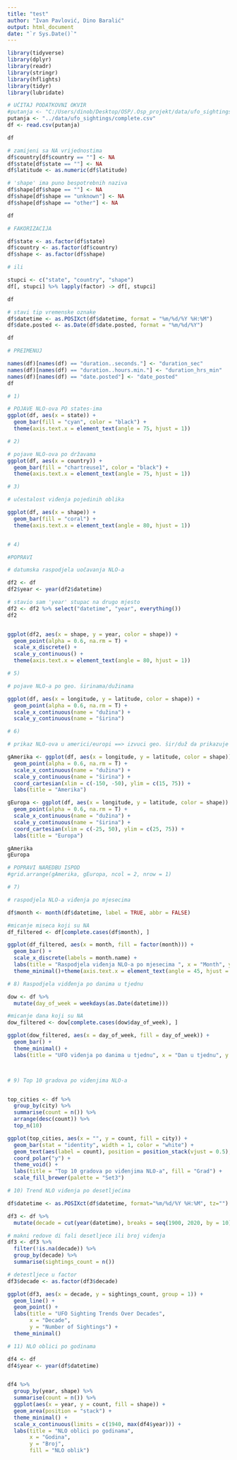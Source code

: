 ```yaml
---
title: "test"
author: "Ivan Pavlović, Dino Baralić"
output: html_document
date: "`r Sys.Date()`"
---
```


```r
library(tidyverse)
library(dplyr)
library(readr)
library(stringr)
library(hflights)
library(tidyr)
library(lubridate)
```

```r
# UČITAJ PODATKOVNI OKVIR
#putanja <- "C:/Users/dinob/Desktop/OSP/.Osp_projekt/data/ufo_sightings/complete.csv"
putanja <- "../data/ufo_sightings/complete.csv"
df <- read.csv(putanja)

df
```
```r

# zamijeni sa NA vrijednostima
df$country[df$country == ""] <- NA
df$state[df$state == ""] <- NA
df$latitude <- as.numeric(df$latitude)

# 'shape' ima puno bespotrebnih naziva
df$shape[df$shape == ""] <- NA
df$shape[df$shape == "unknown"] <- NA
df$shape[df$shape == "other"] <- NA

df

```



```r
# FAKORIZACIJA

df$state <- as.factor(df$state)
df$country <- as.factor(df$country)
df$shape <- as.factor(df$shape)

# ili

stupci <- c("state", "country", "shape")
df[, stupci] %>% lapply(factor) -> df[, stupci]

df

```

```r

# stavi tip vremenske oznake
df$datetime <- as.POSIXct(df$datetime, format = "%m/%d/%Y %H:%M")
df$date.posted <- as.Date(df$date.posted, format = "%m/%d/%Y")

df

```


```r
# PREIMENUJ

names(df)[names(df) == "duration..seconds."] <- "duration_sec"
names(df)[names(df) == "duration..hours.min."] <- "duration_hrs_min"
names(df)[names(df) == "date.posted"] <- "date_posted"
df

```

```r
# 1)

# POJAVE NLO-ova PO states-ima
ggplot(df, aes(x = state)) +
  geom_bar(fill = "cyan", color = "black") +
  theme(axis.text.x = element_text(angle = 75, hjust = 1))


```


```r
# 2)

# pojave NLO-ova po državama
ggplot(df, aes(x = country)) +
  geom_bar(fill = "chartreuse1", color = "black") +
  theme(axis.text.x = element_text(angle = 75, hjust = 1))

```


```r
# 3)

# učestalost viđenja pojedinih oblika

ggplot(df, aes(x = shape)) +
  geom_bar(fill = "coral") +
  theme(axis.text.x = element_text(angle = 80, hjust = 1))



```

```r
# 4)

#POPRAVI

# datumska raspodjela uočavanja NLO-a

df2 <- df
df2$year <- year(df2$datetime)

# stavio sam 'year' stupac na drugo mjesto
df2 <- df2 %>% select("datetime", "year", everything()) 
df2


ggplot(df2, aes(x = shape, y = year, color = shape)) +
  geom_point(alpha = 0.6, na.rm = T) +
  scale_x_discrete() +
  scale_y_continuous() +
  theme(axis.text.x = element_text(angle = 80, hjust = 1))


```


```r
# 5)

# pojave NLO-a po geo. širinama/dužinama

ggplot(df, aes(x = longitude, y = latitude, color = shape)) +
  geom_point(alpha = 0.6, na.rm = T) +
  scale_x_continuous(name = "dužina") +
  scale_y_continuous(name = "širina")

```


```r
# 6)

# prikaz NLO-ova u americi/europi ==> izvuci geo. šir/duž da prikazuje samo ameriku/europu

gAmerika <- ggplot(df, aes(x = longitude, y = latitude, color = shape)) +
  geom_point(alpha = 0.6, na.rm = T) +
  scale_x_continuous(name = "dužina") +
  scale_y_continuous(name = "širina") +
  coord_cartesian(xlim = c(-150, -50), ylim = c(15, 75)) +
  labs(title = "Amerika")

gEuropa <- ggplot(df, aes(x = longitude, y = latitude, color = shape)) +
  geom_point(alpha = 0.6, na.rm = T) +
  scale_x_continuous(name = "dužina") +
  scale_y_continuous(name = "širina") +
  coord_cartesian(xlim = c(-25, 50), ylim = c(25, 75)) +
  labs(title = "Europa")

gAmerika
gEuropa

# POPRAVI NAREDBU ISPOD
#grid.arrange(gAmerika, gEuropa, ncol = 2, nrow = 1)

```

```r
# 7)

# raspodjela NLO-a viđenja po mjesecima 

df$month <- month(df$datetime, label = TRUE, abbr = FALSE)

#micanje miseca koji su NA
df_filtered <- df[complete.cases(df$month), ]

ggplot(df_filtered, aes(x = month, fill = factor(month))) +
  geom_bar() +
  scale_x_discrete(labels = month.name) +  
  labs(title = "Raspodjela viđenja NLO-a po mjesecima ", x = "Month", y = "Count") +
  theme_minimal()+theme(axis.text.x = element_text(angle = 45, hjust = 1))


```




```r
# 8) Raspodjela vidđenja po danima u tjednu

dow <- df %>%
  mutate(day_of_week = weekdays(as.Date(datetime)))

#micanje dana koji su NA
dow_filtered <- dow[complete.cases(dow$day_of_week), ]

ggplot(dow_filtered, aes(x = day_of_week, fill = day_of_week)) +
  geom_bar() +
  theme_minimal() +
  labs(title = "UFO viđenja po danima u tjednu", x = "Dan u tjednu", y = "Broj viđenja")




```

```r
# 9) Top 10 gradova po viđenjima NLO-a


top_cities <- df %>% 
  group_by(city) %>%
  summarise(count = n()) %>%
  arrange(desc(count)) %>%
  top_n(10) 

ggplot(top_cities, aes(x = "", y = count, fill = city)) +
  geom_bar(stat = "identity", width = 1, color = "white") +
  geom_text(aes(label = count), position = position_stack(vjust = 0.5), size = 3) +
  coord_polar("y") +
  theme_void() +
  labs(title = "Top 10 gradova po viđenjima NLO-a", fill = "Grad") +
  scale_fill_brewer(palette = "Set3")  


```


```r
# 10) Trend NLO viđenja po desetljećima

df$datetime <- as.POSIXct(df$datetime, format="%m/%d/%Y %H:%M", tz="")

df3 <- df %>%
  mutate(decade = cut(year(datetime), breaks = seq(1900, 2020, by = 10), labels = seq(1900, 2020, by = 10)[-1]))

# makni redove di fali desetljece ili broj viđenja
df3 <- df3 %>%
  filter(!is.na(decade)) %>%
  group_by(decade) %>%
  summarise(sightings_count = n())

# detestljece u factor
df3$decade <- as.factor(df3$decade)

ggplot(df3, aes(x = decade, y = sightings_count, group = 1)) +
  geom_line() +
  geom_point() +
  labs(title = "UFO Sighting Trends Over Decades",
       x = "Decade",
       y = "Number of Sightings") +
  theme_minimal()


```
```r

# 11) NLO oblici po godinama

df4 <- df
df4$year <- year(df$datetime)


df4 %>%
  group_by(year, shape) %>%
  summarise(count = n()) %>%
  ggplot(aes(x = year, y = count, fill = shape)) +
  geom_area(position = "stack") +
  theme_minimal() +
  scale_x_continuous(limits = c(1940, max(df4$year))) + 
  labs(title = "NLO oblici po godinama",
       x = "Godina",
       y = "Broj",
       fill = "NLO oblik")

```

